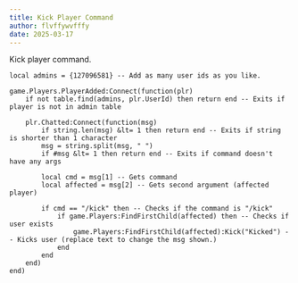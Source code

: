 ```yaml
---
title: Kick Player Command
author: flvffywvfffy
date: 2025-03-17
---
```


Kick player command.

```luau
local admins = {127096581} -- Add as many user ids as you like.

game.Players.PlayerAdded:Connect(function(plr)
	if not table.find(admins, plr.UserId) then return end -- Exits if player is not in admin table

    plr.Chatted:Connect(function(msg)
        if string.len(msg) &lt= 1 then return end -- Exits if string is shorter than 1 character
        msg = string.split(msg, " ")
        if #msg &lt= 1 then return end -- Exits if command doesn't have any args

        local cmd = msg[1] -- Gets command
        local affected = msg[2] -- Gets second argument (affected player)

        if cmd == "/kick" then -- Checks if the command is "/kick"
            if game.Players:FindFirstChild(affected) then -- Checks if user exists
                game.Players:FindFirstChild(affected):Kick("Kicked") -- Kicks user (replace text to change the msg shown.)
            end
        end
    end)
end)
```
